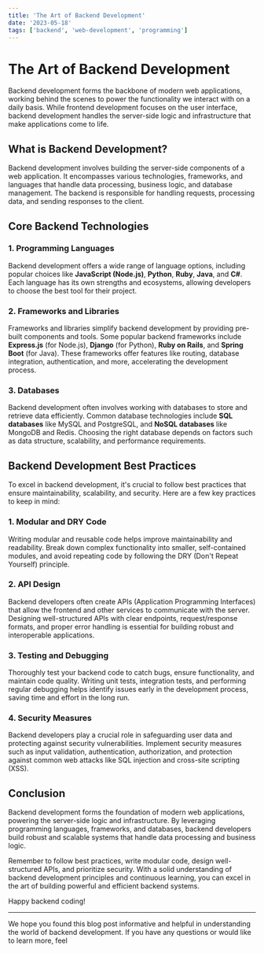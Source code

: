 ```yaml
---
title: 'The Art of Backend Development'
date: '2023-05-18'
tags: ['backend', 'web-development', 'programming']
---
```


# The Art of Backend Development

Backend development forms the backbone of modern web applications, working behind the scenes to power the functionality we interact with on a daily basis. While frontend development focuses on the user interface, backend development handles the server-side logic and infrastructure that make applications come to life.

## What is Backend Development?

Backend development involves building the server-side components of a web application. It encompasses various technologies, frameworks, and languages that handle data processing, business logic, and database management. The backend is responsible for handling requests, processing data, and sending responses to the client.

## Core Backend Technologies

<CustomImage
  src="https://raw.githubusercontent.com/dnlmlszl/fake-posts/main/images/backend.webp"
  alt="New technologies"
/>

### 1. Programming Languages

Backend development offers a wide range of language options, including popular choices like **JavaScript (Node.js)**, **Python**, **Ruby**, **Java**, and **C#**. Each language has its own strengths and ecosystems, allowing developers to choose the best tool for their project.

### 2. Frameworks and Libraries

Frameworks and libraries simplify backend development by providing pre-built components and tools. Some popular backend frameworks include **Express.js** (for Node.js), **Django** (for Python), **Ruby on Rails**, and **Spring Boot** (for Java). These frameworks offer features like routing, database integration, authentication, and more, accelerating the development process.

### 3. Databases

Backend development often involves working with databases to store and retrieve data efficiently. Common database technologies include **SQL databases** like MySQL and PostgreSQL, and **NoSQL databases** like MongoDB and Redis. Choosing the right database depends on factors such as data structure, scalability, and performance requirements.

## Backend Development Best Practices

To excel in backend development, it's crucial to follow best practices that ensure maintainability, scalability, and security. Here are a few key practices to keep in mind:

### 1. Modular and DRY Code

Writing modular and reusable code helps improve maintainability and readability. Break down complex functionality into smaller, self-contained modules, and avoid repeating code by following the DRY (Don't Repeat Yourself) principle.

### 2. API Design

Backend developers often create APIs (Application Programming Interfaces) that allow the frontend and other services to communicate with the server. Designing well-structured APIs with clear endpoints, request/response formats, and proper error handling is essential for building robust and interoperable applications.

### 3. Testing and Debugging

Thoroughly test your backend code to catch bugs, ensure functionality, and maintain code quality. Writing unit tests, integration tests, and performing regular debugging helps identify issues early in the development process, saving time and effort in the long run.

### 4. Security Measures

Backend developers play a crucial role in safeguarding user data and protecting against security vulnerabilities. Implement security measures such as input validation, authentication, authorization, and protection against common web attacks like SQL injection and cross-site scripting (XSS).

## Conclusion

Backend development forms the foundation of modern web applications, powering the server-side logic and infrastructure. By leveraging programming languages, frameworks, and databases, backend developers build robust and scalable systems that handle data processing and business logic.

Remember to follow best practices, write modular code, design well-structured APIs, and prioritize security. With a solid understanding of backend development principles and continuous learning, you can excel in the art of building powerful and efficient backend systems.

Happy backend coding!

---

We hope you found this blog post informative and helpful in understanding the world of backend development. If you have any questions or would like to learn more, feel
